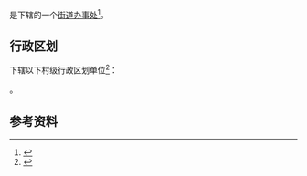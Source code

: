 {{中国乡级行政区|43/01/02/017/000}}

'''{{PAGENAMEBASE}}'''是{{PRC admin/fullname|43/01/02/017/000|3}}下辖的一个[[街道办事处|街道办事处]]<ref>{{PRC admin/ref sgc|{{PRC admin/parent|43/01/02/017/000}}}}</ref>。

== 行政区划 ==
{{PAGENAMEBASE}}下辖以下村级行政区划单位<ref>{{PRC admin/ref sgc|43/01/02/017/000}}</ref>：

{{PRC admin/children|43/01/02/017/000}}。

== 参考资料 ==
{{reflist}}

{{湖南行政区划小作品}}
{{PRC admin/navcat|43/01/02/017/000}}